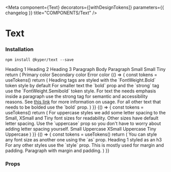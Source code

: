 

<Meta
  component={Text}
  decorators={[withDesignTokens]}
  parameters={{ changelog }}
  title="COMPONENTS/Text"
/>

# Text

### Installation

`npm install @kyper/text --save`

<PeerDependencies json={packageJson} />

<Canvas>
  <Story name="H1">
    <FlexContainer>
      <Text tag="h1">
        Heading 1
      </Text>
    </FlexContainer>
  </Story>
</Canvas>

<Canvas>
  <Story name="H2">
    <FlexContainer>
      <Text tag="h2">
        Heading 2
      </Text>
    </FlexContainer>
  </Story>
</Canvas>

<Canvas>
  <Story name="H3">
    <FlexContainer>
      <Text tag="h3">
        Heading 3
      </Text>
    </FlexContainer>
  </Story>
</Canvas>

<Canvas>
  <Story name="Paragraph">
    <FlexContainer>
      <Text tag="p">
        Paragraph
      </Text>
    </FlexContainer>
  </Story>
</Canvas>

<Canvas>
  <Story name="Body">
    <FlexContainer>
      <Text as="Body" tag="p">
        Body
      </Text>
    </FlexContainer>
  </Story>
</Canvas>

<Canvas>
  <Story name="Paragraph small">
    <FlexContainer>
      <Text as="ParagraphSmall" tag="p">
        Paragraph Small
      </Text>
    </FlexContainer>
  </Story>
</Canvas>

<Canvas>
  <Story name="Small">
    <FlexContainer>
      <Text as="Small" tag="p">
        Small
      </Text>
    </FlexContainer>
  </Story>
</Canvas>

<Canvas>
  <Story name="Tiny">
    <FlexContainer>
      <Text as="Tiny" tag="p">
        Tiny
      </Text>
    </FlexContainer>
  </Story>
</Canvas>

<Canvas>
  <Story name="Text colors">
    return (
      <FlexContainer>
        <Text tag="p">
          <Text tag="span">Primary color</Text> <Text color="secondary" tag="span">Secondary color</Text> <Text color="error" tag="span">Error color</Text>
        </Text>
      </FlexContainer>
  </Story>
</Canvas>

<Canvas>
  <Story name="Bold styling">
    {() => {
      const tokens = useTokens()
      return (
        <FlexContainer direction="column">
          <Text style={{marginBottom:tokens.Spacing.Medium}} tag="h2">
            Heading tags are styled with the `FontWeight.Bold` token style by default
          </Text>
          <Text style={{marginBottom:tokens.Spacing.Medium}} tag="p">
            For smaller text the `bold` prop and the `strong` tag use the `FontWeight.Semibold` token style.
          </Text>
          <Text as="Body" style={{marginBottom:tokens.Spacing.Medium}} tag="p">
            For text the needs emphasis inside a paragraph use the <Text tag="strong">strong</Text> tag for semantic and accessibility reasons. See <a href="https://developer.mozilla.org/en-US/docs/Web/HTML/Element/strong#:~:text=The%20HTML%20Strong%20Importance%20Element,the%20contents%20in%20bold%20type." target="_blank">this link</a> for more information on usage.
          </Text>
          <Text as="Body" bold tag="p">
            For all other text that needs to be bolded use the `bold` prop.
          </Text>
        </FlexContainer>
      )
    }}
  </Story>
</Canvas>

<Canvas>
  <Story name="Uppercase styling">
    {() => {
      const tokens = useTokens()
      return (
        <FlexContainer direction="column">
          <Text as="Paragraph" style={{marginBottom:tokens.Spacing.Medium}} tag="p">For uppercase styles we add some letter spacing to the Small, XSmall and Tiny font sizes for readability. Other sizes have default letter spacing. Use the <Text tag="strong">`uppercase`</Text> prop so you don't have to worry about adding letter spacing yourself.</Text>
          <Text as="Small" uppercase>
            Small Uppercase
          </Text>
          <Text as="XSmall" uppercase>
            XSmall Uppercase
          </Text>
          <Text as="Tiny" style={{marginBottom:tokens.Spacing.Medium}} tag="p" uppercase>
            Tiny Uppercase
          </Text>
        </FlexContainer>
      )
    }}
  </Story>
</Canvas>

<Canvas>
  <Story name="Alternate styling">
    {() => {
      const tokens = useTokens()
      return (
        <FlexContainer direction="column">
          <Text as="Paragraph" style={{marginBottom:tokens.Spacing.Medium}} tag="p">You can style any font size as another one using the `as` prop.</Text>
          <Text as="H3" style={{marginBottom:tokens.Spacing.Medium}} tag="h1">
            Heading 1 styled as an h3
          </Text>
          <Text as="Paragraph" style={{marginBottom:tokens.Spacing.Medium}} tag="p">For any other styles use the `style` prop. This is mostly used for margin and padding.</Text>
          <Text as="Body" style={{padding:tokens.Spacing.Medium, marginBottom:tokens.Spacing.Medium}} tag="p">
            Paragraph with margin and padding.
          </Text>
        </FlexContainer>
      )
    }}
  </Story>
</Canvas>

### Props

<ArgsTable of={Text} />
